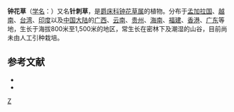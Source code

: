 {{Speciesbox
| taxon = Codonacanthus pauciflorus
| binomial_authority = (Nees) Nees
}}

'''钟花草'''（[[学名|学名]]：{{lang|la|''Codonacanthus pauciflorus''}}）又名'''针刺草'''，是[[爵床科|爵床科]][[钟花草属|钟花草属]]的植物。分布于[[孟加拉国|孟加拉国]]、[[越南|越南]]、[[台湾|台湾]]、[[印度|印度]]以及[[中国大陆|中国大陆]]的[[广西|广西]]、[[云南|云南]]、[[贵州|贵州]]、[[海南|海南]]、[[福建|福建]]、[[香港|香港]]、[[广东|广东]]等地，生长于海拔800米至1,500米的地区，常生长在密林下及潮湿的山谷，目前尚未由人工引种栽培。

== 参考文献 ==

* {{cite web| url =http://www.bioinfo.cn/db05/KmzwSpecies.php?action=view&id=54| title =钟花草| work =《中国高等植物数据库全库》| publisher =中国科学院微生物研究所| author =昆明植物研究所| accessdate =2009-02-20| deadurl =yes| archiveurl =https://web.archive.org/web/20160305043922/http://www.bioinfo.cn/db05/KmzwSpecies.php?action=view&id=54| archivedate =2016-03-05}}
* {{TaiBNET| zh=针刺草 | id=204499 | binomial=Codonacanthus pauciflorus | authority=(Nees) Nees, 1847 | var= | accessdate=2013-01-24}}

{{植物小作品}}
{{Taxonbar}}
[[Category:钟花草属|Z]]